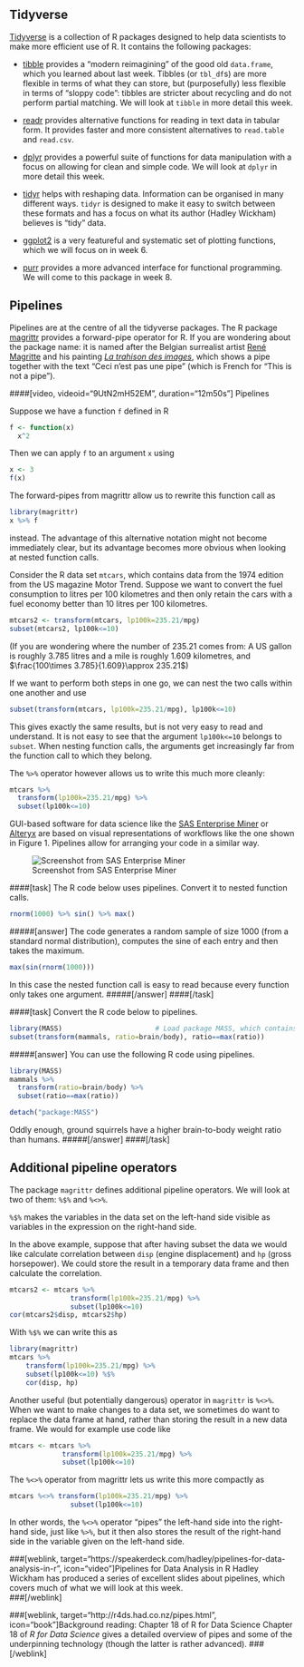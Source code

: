 ## Tidyverse

[Tidyverse](https://www.tidyverse.org/) is a collection of R packages designed to help data scientists to make more efficient use of R. It contains the following packages:

- [tibble](http://tibble.tidyverse.org/) provides a "modern reimagining" of the good old `data.frame`, which you learned about last week. Tibbles (or `tbl_df`s) are more flexible in terms of what they can store, but (purposefully) less flexible in terms of "sloppy code": tibbles are stricter about recycling and do not perform partial matching. We will look at `tibble` in more detail this week.

- [readr](http://readr.tidyverse.org/) provides alternative functions for reading in text data in tabular form. It provides faster and more consistent alternatives to `read.table` and `read.csv`.
- [dplyr](http://dplyr.tidyverse.org/) provides a powerful suite of functions for data manipulation with a focus on allowing for clean and simple code. We will look at `dplyr` in more detail this week.
- [tidyr](http://tidyr.tidverse.org/) helps with reshaping data. Information can be organised in many different ways. `tidyr` is designed to make it easy to switch between these formats and has a focus on what its author (Hadley Wickham) believes is "tidy" data.
- [ggplot2](http://ggplot2.tidyverse.org/) is a very featureful and systematic set of plotting functions, which we will focus on in week 6.
- [purr](http://purrr.tidyverse.org/) provides a more advanced interface for functional programming. We will come to this package in week 8.

## Pipelines

Pipelines are at the centre of all the tidyverse packages. The R package [magrittr](https://cran.r-project.org/web/packages/magrittr/) provides a forward-pipe operator for R. If you are wondering about the package name: it is named after the Belgian surrealist artist [René Magritte](https://en.wikipedia.org/wiki/Ren%C3%A9_Magritte) and his painting [*La trahison des images*](https://en.wikipedia.org/wiki/The_Treachery_of_Images), which shows a pipe together with the text "Ceci n'est pas une pipe" (which is French for "This is not a pipe").

####[video, videoid="9UtN2mH52EM", duration="12m50s"] Pipelines

Suppose we have a function `f` defined in R
```r
f <- function(x)
  x^2
```
Then we can apply `f` to an argument `x` using
```r
x <- 3
f(x)
```
The forward-pipes from magrittr allow us to rewrite this function call as 
```r
library(magrittr)
x %>% f
```
instead. The advantage of this alternative notation might not become immediately clear, but its advantage becomes more obvious when looking at nested function calls.

Consider the R data set `mtcars`, which contains data from the 1974 edition from the US magazine Motor Trend. Suppose we want to convert the fuel consumption to litres per 100 kilometres and then only retain the cars with a fuel economy better than 10 litres per 100 kilometres. 

```r
mtcars2 <- transform(mtcars, lp100k=235.21/mpg)
subset(mtcars2, lp100k<=10)
```
(If you are wondering where the number of 235.21 comes from: A US gallon is roughly 3.785 litres and a mile is roughly 1.609 kilometres, and $\frac{100\times 3.785}{1.609}\approx 235.21$)

If we want to perform both steps in one go, we can nest the two calls within one another and use
```r
subset(transform(mtcars, lp100k=235.21/mpg), lp100k<=10)
```
This gives exactly the same results, but is not very easy to read and understand. It is not easy to see that the argument `lp100k<=10` belongs to `subset`. When nesting function calls, the arguments get increasingly far from the function call to which they belong. 

The `%>%` operator however allows us to write this much more cleanly:
```r
mtcars %>%
  transform(lp100k=235.21/mpg) %>%
  subset(lp100k<=10)
```

GUI-based software for data science like the [SAS Enterprise Miner](https://www.sas.com/en_gb/software/enterprise-miner.html) or [Alteryx](https://www.alteryx.com/) are based on visual representations of workflows like the one shown in Figure 1. Pipelines allow for arranging your code in a similar way.

![Screenshot from SAS Enterprise Miner](eminer.png)

####[task]
The R code below uses pipelines. Convert it to nested function calls.
```r
rnorm(1000) %>% sin() %>% max()
```
#####[answer]
The code generates a random sample of size 1000 (from a standard normal distribution), computes the sine of each entry and then takes the maximum.
```r
max(sin(rnorm(1000)))
```
In this case the nested function call is easy to read because every function only takes one argument. 
#####[/answer]
####[/task]

####[task]
Convert the R code below to pipelines.
```r
library(MASS)                       # Load package MASS, which contains the data
subset(transform(mammals, ratio=brain/body), ratio==max(ratio))
```
#####[answer]
You can use the following R code using pipelines.
```r
library(MASS)
mammals %>%
  transform(ratio=brain/body) %>%
  subset(ratio==max(ratio))
```
```r
detach("package:MASS")
````
Oddly enough, ground squirrels have a higher brain-to-body weight ratio than humans.
#####[/answer]
####[/task]

## Additional pipeline operators
The package `magrittr` defines additional pipeline operators. We will look at two of them: `%$%` and `%<>%`.

`%$%` makes the variables in the data set on the left-hand side visible as variables in the expression on the right-hand side.

In the above example, suppose that after having subset the data we would like calculate correlation between `disp` (engine displacement) and `hp` (gross horsepower). We could store the result in a temporary data frame and then calculate the correlation.

```r
mtcars2 <- mtcars %>%
               transform(lp100k=235.21/mpg) %>%
               subset(lp100k<=10)
cor(mtcars2$disp, mtcars2$hp)
```

With `%$%` we can write this as
```r
library(magrittr)
mtcars %>%
    transform(lp100k=235.21/mpg) %>%
    subset(lp100k<=10) %$%
    cor(disp, hp)
```

Another useful (but potentially dangerous) operator in `magrittr` is `%<>%`.
When we want to make changes to a data set, we sometimes do want to replace the data frame at hand, rather than storing the result in a new data frame. We would for example use code like

```r
mtcars <- mtcars %>%
             transform(lp100k=235.21/mpg) %>%
             subset(lp100k<=10)
```

The `%<>%` operator from magrittr lets us write this more compactly as

```r
mtcars %<>% transform(lp100k=235.21/mpg) %>%
               subset(lp100k<=10)
```
In other words, the `%<>%` operator "pipes" the left-hand side into the right-hand side, just like `%>%`, but it then also stores the result of the right-hand side in the variable given on the left-hand side.

###[weblink, target="https://speakerdeck.com/hadley/pipelines-for-data-analysis-in-r", icon="video"]Pipelines for Data Analysis in R 
Hadley Wickham has produced a series of excellent slides about pipelines, which covers much of what we will look at this week.  
###[/weblink]

###[weblink, target="http://r4ds.had.co.nz/pipes.html", icon="book"]Background reading: Chapter 18 of R for Data Science
Chapter 18 of *R for Data Science* gives a detailed overview of pipes and some of the underpinning technology (though the latter is rather advanced).
###[/weblink]




<!--[if PDF]>
\newpage
<![endif]-->

